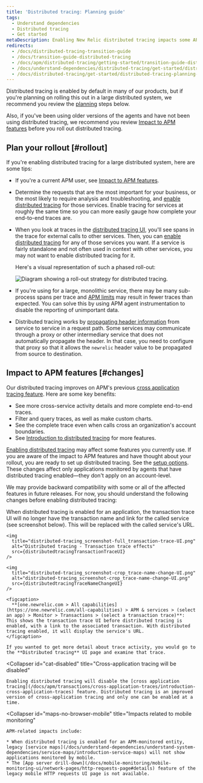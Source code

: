```yaml
---
title: 'Distributed tracing: Planning guide'
tags:
  - Understand dependencies
  - Distributed tracing
  - Get started
metaDescription: Enabling New Relic distributed tracing impacts some APM features.
redirects:
  - /docs/distributed-tracing-transition-guide
  - /docs/transition-guide-distributed-tracing
  - /docs/apm/distributed-tracing/getting-started/transition-guide-distributed-tracing
  - /docs/understand-dependencies/distributed-tracing/get-started/distributed-tracing-planning-guide
  - /docs/distributed-tracing/get-started/distributed-tracing-planning-guide
---
```





Distributed tracing is enabled by default in many of our products, but if you're planning on rolling this out in a large distributed system, we recommend you review the [planning](#rollout) steps below.

Also, if you've been using older versions of the <InlinePopover type="apm" /> agents and have not been using distributed tracing, we recommend you review [Impact to APM features](#changes) before you roll out distributed tracing.

## Plan your rollout [#rollout]

If you're enabling distributed tracing for a large distributed system, here are some tips:

* If you're a current APM user, see [Impact to APM features](#changes).
* Determine the requests that are the most important for your business, or the most likely to require analysis and troubleshooting, and [enable distributed tracing](/docs/distributed-tracing/concepts/quick-start) for those services. Enable tracing for services at roughly the same time so you can more easily gauge how complete your end-to-end traces are.
* When you look at traces in the [distributed tracing UI](/docs/apm/distributed-tracing/ui-data/understand-use-distributed-tracing-data), you'll see spans in the trace for external calls to other services. Then, you can [enable distributed tracing](/docs/distributed-tracing/concepts/quick-start) for any of those services you want. If a service is fairly standalone and not often used in context with other services, you may not want to enable distributed tracing for it.

  Here's a visual representation of such a phased roll-out:

  <img
    title="Diagram showing a roll-out strategy for distributed tracing."
    alt="Diagram showing a roll-out strategy for distributed tracing."
    src={distributedtracingDistributedTracingRollout}
  />
* If you're using <InlinePopover type="apm" /> for a large, monolithic service, there may be many sub-process spans per trace and [APM limits](/docs/distributed-tracing/ui-data/understand-use-distributed-tracing-ui/#rules-limits) may result in fewer traces than expected. You can solve this by using APM agent instrumentation to disable the reporting of unimportant data.
* Distributed tracing works by [propagating header information](/docs/distributed-tracing/concepts/how-new-relic-distributed-tracing-works/#headers) from service to service in a request path. Some services may communicate through a proxy or other intermediary service that does not automatically propagate the header. In that case, you need to configure that proxy so that it allows the `newrelic` header value to be propagated from source to destination.

## Impact to APM features [#changes]

Our distributed tracing improves on APM's previous [cross application tracing feature](/docs/apm/transactions/cross-application-traces/introduction-cross-application-traces). Here are some key benefits:

* See more cross-service activity details and more complete end-to-end traces.
* Filter and query traces, as well as make custom charts.
* See the complete trace even when calls cross an organization's account boundaries.
* See [Introduction to distributed tracing](/docs/intro-distributed-tracing) for more features.

[Enabling distributed tracing](/docs/understand-dependencies/distributed-tracing/get-started/introduction-distributed-tracing#enable) may affect some <InlinePopover type="apm" /> features you currently use. If you are aware of the impact to APM features and have thought about your rollout, you are ready to set up distributed tracing. See the [setup options](/docs/distributed-tracing/concepts/quick-start). These changes affect only applications monitored by agents that have distributed tracing enabled—they don't apply on an account-level.

We may provide backward compatibility with some or all of the affected features in future releases. For now, you should understand the following changes before enabling distributed tracing:

<CollapserGroup>
  <Collapser
    id="txn-trace-changes"
    title="Transaction trace UI displays service URLs, not transaction links"
  >
    When distributed tracing is enabled for an application, the transaction trace UI will no longer have the transaction name and link for the called service (see screenshot below). This will be replaced with the called service's URL.

    <img
      title="distributed-tracing_screenshot-full_transaction-trace-UI.png"
      alt="Distributed tracing - Transaction trace effects"
      src={distributedtracingTransactionTraceUI}
    />

    <img
      title="distributed-tracing_screenshot-crop_trace-name-change-UI.png"
      alt="distributed-tracing_screenshot-crop_trace-name-change-UI.png"
      src={distributedtracingTraceNameChangeUI}
    />

    <figcaption>
      **[one.newrelic.com > All capabilities](https://one.newrelic.com/all-capabilities) > APM & services > (select an app) > Monitor > Transactions > (select a transaction trace)**: This shows the transaction trace UI before distributed tracing is enabled, with a link to the associated transaction. With distributed tracing enabled, it will display the service's URL.
    </figcaption>

    If you wanted to get more detail about trace activity, you would go to the **Distributed tracing** UI page and examine that trace.
  </Collapser>

  <Collapser
    id="cat-disabled"
    title="Cross-application tracing will be disabled"
  >
    Enabling distributed tracing will disable the [cross application tracing](/docs/apm/transactions/cross-application-traces/introduction-cross-application-traces) feature. Distributed tracing is an improved version of cross-application tracing and only one can be enabled at a time.
  </Collapser>

  <Collapser
    id="maps-no-browser-mobile"
    title="Impacts related to mobile monitoring"
  >
    APM-related impacts include:

    * When distributed tracing is enabled for an APM-monitored entity, legacy [service maps](/docs/understand-dependencies/understand-system-dependencies/service-maps/introduction-service-maps) will not show applications monitored by mobile.
    * The [App server drill-down](/docs/mobile-monitoring/mobile-monitoring-ui/network-pages/http-requests-page#details) feature of the legacy mobile HTTP requests UI page is not available.
  </Collapser>
</CollapserGroup>

